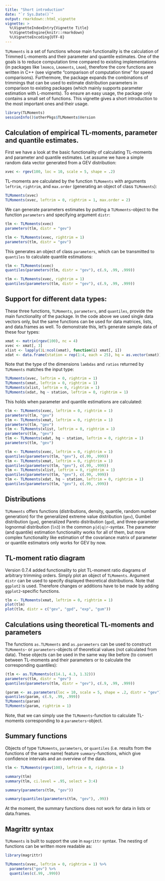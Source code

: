 ```yaml
---
title: "Short introduction"
date: "`r Sys.Date()`"
output: rmarkdown::html_vignette
vignette: >
  %\VignetteIndexEntry{Vignette Title}
  %\VignetteEngine{knitr::rmarkdown}
  %\VignetteEncoding{UTF-8}
---
```


`TLMoments` is a set of functions whose main functionality is the calculation of Trimmed L-moments and their parameter and quantile estimates. One of the goals is to reduce computation time compared to existing implementations (in packages like `lmomco`, `Lmoments`, `Lmom`), therefore the core functions are written in C++ (see vignette "comparison of computation time" for speed comparisons). Furthermore, the package expands the combinations of trimmings that can be used to estimate distribution parameters in comparison to existing packages (which mainly supports parameter estimation with L-moments). To ensure an easy usage, the package only contains a small set of functions. This vignette gives a short introduction to the most important ones and their usage. 

```r
library(TLMoments)
sessionInfo()$otherPkgs$TLMoments$Version
```

## Calculation of empirical TL-moments, parameter and quantile estimates. 

First we have a look at the basic functionality of calculating TL-moments and parameter and quantile estimates. Let assume we have a simple random data vector generated from a GEV distribution:
```r
xvec <- rgev(100, loc = 10, scale = 5, shape = .2)
```

TL-moments are calculated by the function `TLMoments` with arguments `leftrim`, `rightrim`, and `max.order` (generating an object of class `TLMoments`): 
```r
TLMoments(xvec)
TLMoments(xvec, leftrim = 0, rightrim = 1, max.order = 2)
```

We can generate parameters estimates by putting a `TLMoments`-object to the function `parameters` and specifying argument `distr`: 
```r
tlm <- TLMoments(xvec)
parameters(tlm, distr = "gev")

tlm <- TLMoments(xvec, rightrim = 1)
parameters(tlm, distr = "gev")
```

This generates an object of class `parameters`, which can be transmitted to `quantiles` to calculate quantile estimations: 
```r
tlm <- TLMoments(xvec)
quantiles(parameters(tlm, distr = "gev"), c(.9, .99, .999))

tlm <- TLMoments(xvec, rightrim = 1)
quantiles(parameters(tlm, distr = "gev"), c(.9, .99, .999))
```

## Support for different data types: 
These three functions, `TLMoments`, `parameters`, and `quantiles`, provide the main functionality of the package. In the code above we used single data vectors only, but the same functions can be used for data matrices, lists, and data.frames as well. To demonstrate this, let's generate sample data of these four types: 
```r
xmat <- matrix(rgev(100), nc = 4)
xvec <- xmat[, 3]
xlist <- lapply(1L:ncol(xmat), function(i) xmat[, i])
xdat <- data.frame(station = rep(1:4, each = 25), hq = as.vector(xmat))
```

Note that the type of the dimensions `lambdas` and `ratios` returned by `TLMoments` matches the input type: 
```r
TLMoments(xvec, leftrim = 0, rightrim = 1)
TLMoments(xmat, leftrim = 0, rightrim = 1)
TLMoments(xlist, leftrim = 0, rightrim = 1)
TLMoments(xdat, hq ~ station, leftrim = 0, rightrim = 1)
```

This holds when parameter and quantile estimations are calculated: 
```r
tlm <- TLMoments(xvec, leftrim = 0, rightrim = 1)
parameters(tlm, "gev")
tlm <- TLMoments(xmat, leftrim = 0, rightrim = 1)
parameters(tlm, "gev")
tlm <- TLMoments(xlist, leftrim = 0, rightrim = 1)
parameters(tlm, "gev")
tlm <- TLMoments(xdat, hq ~ station, leftrim = 0, rightrim = 1)
parameters(tlm, "gev")

tlm <- TLMoments(xvec, leftrim = 0, rightrim = 1)
quantiles(parameters(tlm, "gev"), c(.99, .999))
tlm <- TLMoments(xmat, leftrim = 0, rightrim = 1)
quantiles(parameters(tlm, "gev"), c(.99, .999))
tlm <- TLMoments(xlist, leftrim = 0, rightrim = 1)
quantiles(parameters(tlm, "gev"), c(.99, .999))
tlm <- TLMoments(xdat, hq ~ station, leftrim = 0, rightrim = 1)
quantiles(parameters(tlm, "gev"), c(.99, .999))
```

## Distributions 

`TLMoments` offers functions (distributions, density, quantile, random number generation) for the generalized extreme value distribution (`gev`), Gumbel distribution (`gum`), generalized Pareto distribution (`gpd`), and three-parameter lognormal distribution (`ln3`) in the common `p|d|q|r`-syntax. The parameter (and quantile) estimation functionality works for all of them, but more complex functionality like estimation of the covariance matrix of parameter or quantile estimators only works for GEV by now. 

## TL-moment ratio diagram

Version 0.7.4 added functionality to plot TL-moment ratio diagrams of arbitrary trimming orders. 
Simply plot an object of `TLMoments`. Argument `distr` can be used to specify displayed theoretical 
distributions. 
Note that `ggplot2` is used. Therefore changes or additions have to be made by adding 
`ggplot2`-specific functions. 

```r
tlm <- TLMoments(xmat, leftrim = 0, rightrim = 1)
plot(tlm)
plot(tlm, distr = c("gev", "gpd", "exp", "gum"))
```


## Calculations using theoretical TL-moments and parameters

The functions `as.TLMoments` and `as.parameters` can be used to construct `TLMoments`- or `parameters`-objects of theoretical values (not calculated from data). These objects can be used in the same way like before (to convert between TL-moments and their parameters or to calculate the corresponding quantiles): 
```r
(tlm <- as.TLMoments(c(14.1, 4.3, 1.32)))
parameters(tlm, distr = "gev")
quantiles(parameters(tlm, distr = "gev"), c(.9, .99, .999))

(param <- as.parameters(loc = 10, scale = 5, shape = .2, distr = "gev"))
quantiles(param, c(.9, .99, .999))
TLMoments(param)
TLMoments(param, rightrim = 1)
```

Note, that we can simply use the `TLMoments`-function to calculate TL-moments corresponding to a `parameters`-object. 

## Summary functions

Objects of type `TLMoments`, `parameters`, or `quantiles` (i.e. results from the functions of the same name) feature `summary`-functions, which give confidence intervals and an overview of the data. 

```r
tlm <- TLMoments(rgev(100), leftrim = 0, rightrim = 1)

summary(tlm)
summary(tlm, ci.level = .95, select = 3:4)

summary(parameters(tlm, "gev"))

summary(quantiles(parameters(tlm, "gev"), .99))
```

At the moment, the summary functions does not work for data in lists or data.frames. 

## Magrittr syntax

`TLMoments` is built to support the use in `magrittr` syntax. The nesting of functions can be written more readable as: 
```r
library(magrittr)

TLMoments(xvec, leftrim = 0, rightrim = 1) %>% 
  parameters("gev") %>% 
  quantiles(c(.99, .999))
```
